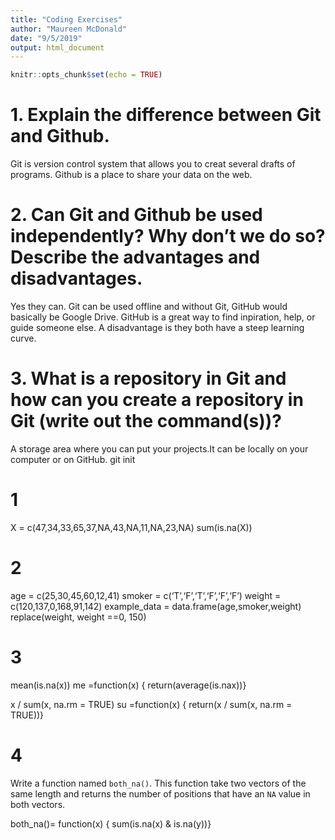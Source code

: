 ```yaml
---
title: "Coding Exercises"
author: "Maureen McDonald"
date: "9/5/2019"
output: html_document
---
```


```r
knitr::opts_chunk$set(echo = TRUE)
```
# 1. Explain the difference between Git and Github.

  Git is version control system that allows you to creat several drafts of programs. Github is a place to share your data on the web.
  
# 2. Can Git and Github be used independently? Why don't we do so? Describe the advantages and disadvantages. 

  Yes they can. Git can be used offline and without Git, GitHub would basically be Google Drive.  GitHub is a great way to find inpiration, help, or guide someone else. A disadvantage is they both have a steep learning curve.
  
# 3. What is a repository in Git and how can you create a repository in Git (write out the command(s))? 

A storage area where you can put your projects.It can be locally on your computer or on GitHub. 
git init


# 1
X = c(47,34,33,65,37,NA,43,NA,11,NA,23,NA)
sum(is.na(X))

# 2
age = c(25,30,45,60,12,41)
smoker = c('T','F','T','F','F','F')
weight = c(120,137,0,168,91,142)
example_data = data.frame(age,smoker,weight)
replace(weight, weight ==0, 150)

# 3
mean(is.na(x))
me =function(x)
  {
  return(average(is.nax))}
  
x / sum(x, na.rm = TRUE)
su =function(x)
   {
   return(x / sum(x, na.rm = TRUE))}

# 4
Write a function named `both_na()`. This function take two vectors of the same length and returns the number of positions that have an `NA` value in both vectors. 

both_na()= function(x)
  {
  sum(is.na(x) & is.na(y))}
  

